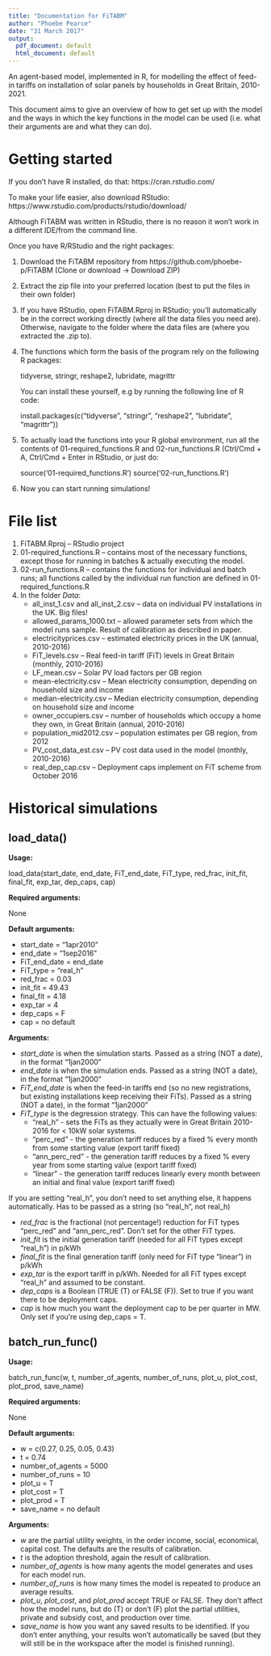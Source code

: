 ```yaml
---
title: "Documentation for FiTABM"
author: "Phoebe Pearce"
date: "31 March 2017"
output:
  pdf_document: default
  html_document: default
---
```


An agent-based model, implemented in R, for modelling the effect of feed-in tariffs on installation of solar panels by households in Great Britain, 2010-2021.

This document aims to give an overview of how to get set up with the model and the ways in which the key functions in the model can be used (i.e. what their arguments are and what they can do).

# Getting started

If you don't have R installed, do that: https://cran.rstudio.com/

To make your life easier, also download RStudio: https://www.rstudio.com/products/rstudio/download/

Although FiTABM was written in RStudio, there is no reason it won't work in a different IDE/from the command line.

Once you have R/RStudio and the right packages:

1.  Download the FiTABM repository from https://github.com/phoebe-p/FiTABM (Clone or download -> Download ZIP)

2.  Extract the zip file into your preferred location (best to put the files in their own folder)

3.  If you have RStudio, open FiTABM.Rproj in RStudio; you'll automatically be in the correct working directly (where all the data files you need are). Otherwise, navigate to the folder where the data files are (where you extracted the .zip to).

4.  The functions which form the basis of the program rely on the following R packages:
    
    tidyverse, stringr, reshape2, lubridate, magrittr
    
    You can install these yourself, e.g by running the following line of R code:
    
    install.packages(c("tidyverse", "stringr", "reshape2", "lubridate", "magrittr"))

5.  To actually load the functions into your R global environment, run all the contents of 01-required_functions.R and 02-run_functions.R (Ctrl/Cmd + A, Ctrl/Cmd + Enter in RStudio, or just do:
    
    source('01-required_functions.R')
    source('02-run_functions.R')
    
6.  Now you can start running simulations!

# File list

1. FiTABM.Rproj -- RStudio project
2. 01-required_functions.R -- contains most of the necessary functions, except those for running in batches & actually executing the model.
3. 02-run_functions.R -- contains the functions for individual and batch runs; all functions called by the individual run function are defined in 01-required_functions.R
4. In the folder *Data*:
    + all_inst_1.csv and all_inst_2.csv -- data on individual PV installations in the UK. Big files!
    + allowed_params_1000.txt -- allowed parameter sets from which the model runs sample. Result of calibration as described in paper.
    + electricityprices.csv -- estimated electricity prices in the UK (annual, 2010-2016)
    + FiT_levels.csv -- Real feed-in tariff (FiT) levels in Great Britain (monthly, 2010-2016)
    + LF_mean.csv -- Solar PV load factors per GB region
    + mean-electricity.csv -- Mean electricity consumption, depending on household size and income
    + median-electricity.csv -- Median electricity consumption, depending on household size and income
    + owner_occupiers.csv -- number of households which occupy a home they own, in Great Britain (annual, 2010-2016)
    + population_mid2012.csv -- population estimates per GB region, from 2012
    + PV_cost_data_est.csv -- PV cost data used in the model (monthly, 2010-2016)
    + real_dep_cap.csv -- Deployment caps implement on FiT scheme from October 2016

# Historical simulations

## load_data()

**Usage:**

load_data(start_date, end_date, FiT_end_date, FiT_type, red_frac, init_fit, final_fit, exp_tar, dep_caps, cap)
                      
**Required arguments:**

None

**Default arguments:**

* start_date = "1apr2010"
* end_date = "1sep2016"
* FiT_end_date = end_date
* FiT_type = "real_h"
* red_frac = 0.03
* init_fit = 49.43
* final_fit = 4.18
* exp_tar = 4
* dep_caps = F
* cap = no default

**Arguments:**

* *start_date* is when the simulation starts. Passed as a string (NOT a date), in the format "1jan2000" 
* *end_date* is when the simulation ends. Passed as a string (NOT a date), in the format "1jan2000"
* *FiT_end_date* is when the feed-in tariffs end (so no new registrations, but existing installations keep receiving their FiTs). Passed as a string (NOT a date), in the format "1jan2000"
* *FiT_type* is the degression strategy. This can have the following values:
    + "real_h" - sets the FiTs as they actually were in Great Britain 2010-2016 for < 10kW solar systems.
    + "perc_red" - the generation tariff reduces by a fixed % every month from some starting value (export tariff fixed)
    + "ann_perc_red" - the generation tariff reduces by a fixed % every year from some starting value (export tariff fixed)
    + "linear" - the generation tariff reduces linearly every month between an initial and final value (export tariff fixed)

If you are setting "real_h", you don't need to set anything else, it happens automatically. Has to be passed as a string (so "real_h", not real_h)

* *red_frac* is the fractional (not percentage!) reduction for FiT types "perc_red" and "ann_perc_red". Don't set for the other FiT types.
* *init_fit* is the initial generation tariff (needed for all FiT types except "real_h") in p/kWh
* *final_fit* is the final generation tariff (only need for FiT type "linear") in p/kWh
* *exp_tar* is the export tariff in p/kWh. Needed for all FiT types except "real_h" and assumed to be constant.
* *dep_caps* is a Boolean (TRUE (T) or FALSE (F)). Set to true if you want there to be deployment caps.
* *cap* is how much you want the deployment cap to be per quarter in MW. Only set if you're using dep_caps = T.


## batch_run_func()

**Usage:**

batch_run_func(w, t, number_of_agents, number_of_runs, plot_u, plot_cost, plot_prod, save_name) 
                      
**Required arguments:**

None

**Default arguments:**

* w = c(0.27, 0.25, 0.05, 0.43)
* t = 0.74
* number_of_agents = 5000
* number_of_runs = 10
* plot_u = T
* plot_cost = T
* plot_prod = T
* save_name = no default

**Arguments:**

* *w* are the partial utility weights, in the order income, social, economical, capital cost. The defaults are the results of calibration.
* *t* is the adoption threshold, again the result of calibration.
* *number_of_agents* is how many agents the model generates and uses for each model run.
* *number_of_runs* is how many times the model is repeated to produce an average results.
* *plot_u*, *plot_cost*, and *plot_prod* accept TRUE or FALSE. They don't affect how the model runs, but do (T) or don't (F) plot the partial utilities, private and subsidy cost, and production over time.
* *save_name* is how you want any saved results to be identified. If you don't enter anything, your results won't automatically be saved (but they will still be in the workspace after the model is finished running).